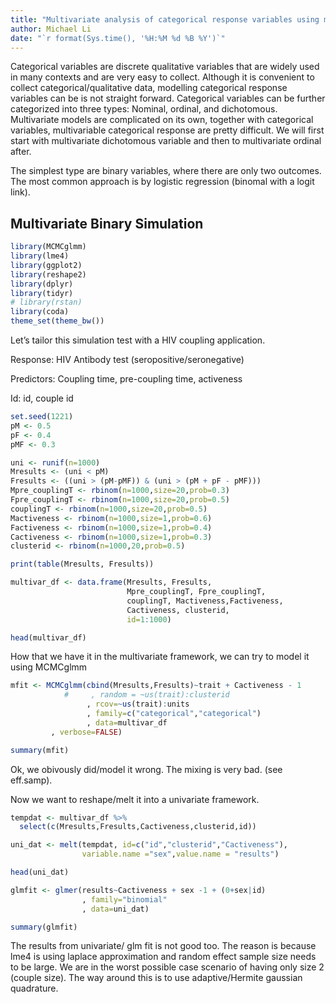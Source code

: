 ```yaml
---
title: "Multivariate analysis of categorical response variables using mixed modeling tricks"
author: Michael Li
date: "`r format(Sys.time(), '%H:%M %d %B %Y')`"
---
```


Categorical variables are discrete qualitative variables that are widely used in many contexts and are very easy to collect. Although it is convenient to collect categorical/qualitative data, modelling categorical response variables can be is not straight forward. Categorical variables can be further categorized into three types: Nominal, ordinal, and dichotomous. Multivariate models are complicated on its own, together with categorical variables, multivariable categorical response are pretty difficult. We will first start with multivariate dichotomous variable and then to multivariate ordinal after.

The simplest type are binary variables, where there are only two outcomes. The most common approach is by logistic regression (binomal with a logit link).

## Multivariate Binary Simulation

```r
library(MCMCglmm)
library(lme4)
library(ggplot2)
library(reshape2)
library(dplyr)
library(tidyr)
# library(rstan)
library(coda)
theme_set(theme_bw())

```

Let's tailor this simulation test with a HIV coupling application. 

Response: HIV Antibody test (seropositive/seronegative)

Predictors: Coupling time, pre-coupling time, activeness

Id: id, couple id

```r
set.seed(1221)
pM <- 0.5
pF <- 0.4
pMF <- 0.3

uni <- runif(n=1000)
Mresults <- (uni < pM)
Fresults <- ((uni > (pM-pMF)) & (uni > (pM + pF - pMF)))
Mpre_couplingT <- rbinom(n=1000,size=20,prob=0.3)
Fpre_couplingT <- rbinom(n=1000,size=20,prob=0.5)
couplingT <- rbinom(n=1000,size=20,prob=0.5)
Mactiveness <- rbinom(n=1000,size=1,prob=0.6)
Factiveness <- rbinom(n=1000,size=1,prob=0.4)
Cactiveness <- rbinom(n=1000,size=1,prob=0.3)
clusterid <- rbinom(n=1000,20,prob=0.5)

print(table(Mresults, Fresults))

multivar_df <- data.frame(Mresults, Fresults, 
                          Mpre_couplingT, Fpre_couplingT, 
                          couplingT, Mactiveness,Factiveness,
                          Cactiveness, clusterid,
                          id=1:1000)

head(multivar_df)


```

How that we have it in the multivariate framework, we can try to model it using MCMCglmm


```r

mfit <- MCMCglmm(cbind(Mresults,Fresults)~trait + Cactiveness - 1
            #     , random = ~us(trait):clusterid
                 , rcov=~us(trait):units
                 , family=c("categorical","categorical")
                 , data=multivar_df
		 , verbose=FALSE)

summary(mfit)


```

Ok, we obivously did/model it wrong. The mixing is very bad. (see eff.samp).

Now we want to reshape/melt it into a univariate framework.

```r

tempdat <- multivar_df %>% 
  select(c(Mresults,Fresults,Cactiveness,clusterid,id))

uni_dat <- melt(tempdat, id=c("id","clusterid","Cactiveness"),
                variable.name ="sex",value.name = "results")

head(uni_dat)

```

```r

glmfit <- glmer(results~Cactiveness + sex -1 + (0+sex|id)
                , family="binomial"
                , data=uni_dat)

summary(glmfit)

```

The results from univariate/ glm fit is not good too. The reason is because lme4 is using laplace approximation and random effect sample size needs to be large. We are in the worst possible case scenario of having only size 2 (couple size). The way around this is to use adaptive/Hermite gaussian quadrature. 
